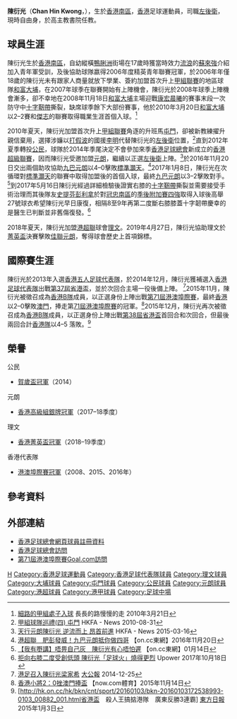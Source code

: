 {{Infobox football biography
| name           = 陳衍光 <br> Chan Hin Kwong
| image          = Chan Hin Kwong.JPG
| fullname       = 陳衍光
| nickname       = 光仔
| birth_date     = {{birth date and age|1988|2|27}}
| birth_place    = {{HKG-1959}}，[[南區_(香港)|南區]]
| height         = {{height|m=1.78}}
| position       = [[左後衛|左後衛]]
| currentclub    = 
| clubnumber     = 
| youthyears     = 2005–2008 
| youthclubs     = [[香港流浪足球會|流浪]]
| years1 = 2006–2010
| clubs1 = [[大埔足球會|和富大埔]]
| caps1  = 29
| goals1 = 1
| years2 = 2010–2012
| clubs2 = [[屯門體育會足球隊|屯門]]
| caps2  = 37
| goals2 = 1
| years3 = 2012–2014
| clubs3 = [[公民足球隊|公民]]
| caps3  = 23
| goals3 = 0
| years4 = 2014–2018
| clubs4 = [[元朗足球會|元朗]]
| caps4  = 75
| goals4 = 1
| years5 = 2018–2020
| clubs5 = [[理文足球會|理文]]
| caps5  = 10
| goals5 = 0
| years6 = 2020–2021
| clubs6 = [[九巴元朗|元朗]]
| caps6  = 3
| goals6 = 0
| years7 = 2021–
| clubs7 = [[西貢朋友足球會|西貢朋友]]
| caps7  = 
| goals7 = 

| nationalyears1 = 2008–2009
| nationalteam1  = [[香港奧運足球代表隊|香港U23]]
| nationalcaps1  = 
| nationalgoals1 = 
| nationalyears2 = 2013
| nationalteam2  = [[香港五人足球代表隊|香港五人足球]]
| nationalcaps2  = 
| nationalgoals2 = 
| nationalyears3 = 2014–
| nationalteam3  = [[香港足球代表隊|香港]]
| nationalcaps3  = 0
| nationalgoals3 = 0
| pcupdate = 2019/01/17
| ntupdate = 
}}

'''陳衍光'''（'''Chan Hin Kwong'''，{{bd|1988年|2月27日}}），生於[[香港|香港]][[南區_(香港)|南區]]，[[香港|香港]]足球運動員，司職[[左後衛|左後衛]]，現時自由身，於高主教書院任教。

==球員生涯==
陳衍光生於[[香港|香港]][[南區_(香港)|南區]]，自幼縱橫[[鴨脷洲|鴨脷洲]]街場在17歲時獲當時效力[[香港流浪足球會|流浪]]的[[蘇來強|蘇來強]]介紹加入青年軍受訓，及後協助球隊嬴得2006年度精英青年聯賽冠軍，於2006年年僅18歲的陳衍光未有跟家人商量就放下學業、簽約加盟首次升上[[香港甲組足球聯賽|甲組聯賽]]的地區球隊[[大埔足球會|和富大埔]]，在2007年球季在聯賽開始有上陣機會，陳衍光於2008年球季上陣機會漸多，卻不幸地在2008年11月18日[[大埔足球會|和富大埔]]主場迎戰[[晨曦體育會|康宏晨曦]]的賽事末段一次防守中[[前十字韌帶|十字靭帶]]撕裂，缺席球季餘下大部份賽事，他於2010年3月20日[[大埔足球會|和富大埔]]以2–2賽和[[傑志體育會|傑志]]的聯賽取得職業生涯首個入球。<ref>[http://mymisssara.blogspot.hk/2010/03/blog-post_21.html 細路的甲組處子入球] {{webarchive|url=https://web.archive.org/web/20160820192701/http://mymisssara.blogspot.hk/2010/03/blog-post_21.html |date=2016-08-20 }} 長長的路慢慢的走 2010年3月21日</ref>

2010年夏天，陳衍光加盟首次升上[[香港甲組足球聯賽|甲組聯賽]]角逐的升班馬[[屯門體育會足球隊|屯門]]，卻被新教練擢升親信棄用，選擇涉嬚以[[打假波|打假波]]的國援[[李明|李明]]代替陳衍光的[[左後衛|左後衛]]位置，<ref>[http://www.hkfa.com/news_details/7866 甲組球隊巡禮(四) 屯門] {{Wayback|url=http://www.hkfa.com/news_details/7866 |date=20160308032659 }} HKFA - News 2010-08-31</ref>直到2012年夏季轉投[[公民足球隊|公民]]，球隊於2014年季尾決定不會參加來季[[香港足球總會|香港足球總會]]新成立的[[香港超級聯賽|香港超級聯賽]]，因而陳衍光受邀加盟[[元朗足球會|元朗]]，繼續以正選[[左後衛|左後衛]]上陣。<ref>[https://hkfa.com/news_details/12716 天行元朗陳衍光 逆流而上 昂首前進] {{Wayback|url=https://hkfa.com/news_details/12716 |date=20160304205904 }} HKFA - News 2015-03-16</ref>於2016年11月20日交出兩個助攻協助[[元朗足球會|九巴元朗]]以4–0擊敗[[標準灝天|標準灝天]]。<ref>[http://hk.on.cc/hk/bkn/cnt/sport/20161119/bkn-20161119163208854-1119_00882_001.html 港超聯　肥彭發威！九巴元朗抵你做四哥] {{Wayback|url=http://hk.on.cc/hk/bkn/cnt/sport/20161119/bkn-20161119163208854-1119_00882_001.html |date=20161120151045 }} 【on.cc東網】2016年11月20日</ref>2017年1月8日，陳衍光在次循環對[[標準灝天|標準灝天]]的聯賽中取得加盟後的首個入球，最終[[九巴元朗|九巴元朗]]以3–2擊敗對手。<ref>[http://hk.on.cc/hk/bkn/cnt/sport/20170114/bkn-20170114003431378-0114_00882_001.html 【我有嘢講】唔畀自己灰　陳衍光有心唔怕遲] {{Wayback|url=http://hk.on.cc/hk/bkn/cnt/sport/20170114/bkn-20170114003431378-0114_00882_001.html |date=20170116182108 }}  【on.cc東網】01月14日</ref>到2017年5月16日陳衍光經過詳細檢驗後證實右膝的[[前十字韌帶|十字靭帶]]撕裂並需要接受手術治理而其後隊友[[史提芬·彭利拿|史提芬彭利拿]]於對[[南區足球會|冠忠南區]]的[[2016–17年香港超級聯賽季後附加賽|季後附加賽四強]]取得入球後高舉27號球衣希望陳衍光早日康復，相隔8至9年再第二度斷右膝膝蓋十字韌帶慶幸的是醫生已判斷並非舊傷復發。<ref>[https://www.upower.com.hk/article/114843-%E6%8B%92%E5%90%91%E5%8F%B3%E8%86%9D%E4%BA%8C%E5%BA%A6%E5%8F%97%E5%89%B5%E4%BD%8E%E9%A0%AD-%E9%99%B3%E8%A1%8D%E5%85%89%E3%80%8C%E8%B6%B3%E7%90%83%E7%81%AB%E3%80%8D%E7%87%92%E5%BE%97%E6%9B%B4%E7%83%88 拒向右膝二度受創低頭 陳衍光「足球火」燒得更烈] {{Wayback|url=https://www.upower.com.hk/article/114843-%E6%8B%92%E5%90%91%E5%8F%B3%E8%86%9D%E4%BA%8C%E5%BA%A6%E5%8F%97%E5%89%B5%E4%BD%8E%E9%A0%AD-%E9%99%B3%E8%A1%8D%E5%85%89%E3%80%8C%E8%B6%B3%E7%90%83%E7%81%AB%E3%80%8D%E7%87%92%E5%BE%97%E6%9B%B4%E7%83%88 |date=20171019060816 }} Upower 2017年10月18日</ref>

2018年夏天，陳衍光加盟[[港超聯|港超聯]]球會[[理文足球會|理文]]。2019年4月27日，陳衍光協助理文於[[2018–19年香港菁英盃|菁英盃]]決賽擊敗[[元朗足球隊|佳聯元朗]]，奪得球會歷史上首項錦標。

==國際賽生涯==
陳衍光於2013年入選[[香港五人足球代表隊|香港五人足球代表隊]]，於2014年12月，陳衍光獲補選入[[香港足球代表隊|香港足球代表隊]]出戰[[第37屆省港盃|第37屆省港盃]]，並於次回合主場一役後備上陣。 <ref>[http://news.takungpao.com.hk/paper/q/2014/1225/2869275.html 港足召入陳衍光梁家希] {{Wayback|url=http://news.takungpao.com.hk/paper/q/2014/1225/2869275.html |date=20160428053952 }} [[大公報|大公報]] 2014-12-25</ref>2015年11月，陳衍光被徵召成為[[香港足球代表隊|香港B隊]]成員，以正選身份上陣出戰[[港澳埠際足球賽|第71屆港澳埠際賽]]，最終[[香港足球代表隊|香港]]以2–0擊敗[[澳門足球代表隊|澳門]]，捧走第[[港澳埠際賽|71屆港澳埠際賽]]的冠軍。<ref>[http://news.now.com/home/sports/player?newsId=sp13663761132 香港小將2：0挫澳門捧盃] {{Wayback|url=http://news.now.com/home/sports/player?newsId=sp13663761132 |date=20160820084038 }} 【now.com體育】2015年11月14日</ref>2015年12月，陳衍光再次被徵召成為[[香港足球代表隊|香港B隊]]成員，以正選身份上陣出戰[[第38屆省港盃|第38屆省港盃]]首回合和次回合，但最後兩回合計[[香港足球代表隊|香港隊]]以4–5 落敗。<ref>[http://hk.on.cc/hk/bkn/cnt/sport/20160103/bkn-20160103172538993-0103_00882_001.html省港盃　殺人王搞掂港隊　廣東反勝3連霸] {{Wayback|url=http://hk.on.cc/hk/bkn/cnt/sport/20160103/bkn-20160103172538993-0103_00882_001.html%E7%9C%81%E6%B8%AF%E7%9B%83 |date=20190722171335 }} [[東方日報|東方日報]] 2015年1月3日</ref>

==榮譽==
;公民	
* [[2014年賀歲盃足球賽|賀歲盃冠軍]]（2014）
;元朗	
* [[2017–18年香港高級組銀牌|香港高級組銀牌冠軍]]（2017–18季度）
;理文
* [[2018–19年香港菁英盃|香港菁英盃冠軍]]（2018–19季度）
;香港代表隊
* [[港澳埠際足球賽|港澳埠際賽冠軍]]（2008、2015、2016年）

==參考資料==
{{Reflist}}

==外部連結==
* [http://www.hkfa.com/ch/club/57/detail?player=6148#gotab 香港足球總會網頁球員註冊資料] {{Wayback|url=http://www.hkfa.com/ch/club/57/detail?player=6148#gotab |date=20180824154827 }}
* [https://www.hkfa.com/news_details/12716 香港足球總會訪問] {{Wayback|url=https://www.hkfa.com/news_details/12716 |date=20160304205904 }}
* [http://www.goal.com/hk/news/3636/%E9%A6%99%E6%B8%AF/2015/11/14/17325842/20%E6%8C%AB%E6%BE%B3%E9%96%80-%E6%B8%AF%E9%9A%8A%E5%9F%A0%E9%9A%9B%E8%B3%BD4%E9%80%A3%E9%9C%B8?ICID=SP_HN_1 第71屆港澳埠際賽Goal.com訪問] {{Wayback|url=http://www.goal.com/hk/news/3636/%E9%A6%99%E6%B8%AF/2015/11/14/17325842/20%E6%8C%AB%E6%BE%B3%E9%96%80-%E6%B8%AF%E9%9A%8A%E5%9F%A0%E9%9A%9B%E8%B3%BD4%E9%80%A3%E9%9C%B8?ICID=SP_HN_1 |date=20160411192235 }}

{{模板:理文球員名單}}
{{DEFAULTSORT:Chan Hin Kwong}} 
[[Category:陳姓|H]]
[[Category:香港足球運動員|Category:香港足球運動員]]
[[Category:香港足球代表隊球員|Category:香港足球代表隊球員]]
[[Category:理文球員|Category:理文球員]]
[[Category:大埔球員|Category:大埔球員]]
[[Category:屯門球員|Category:屯門球員]]
[[Category:公民球員|Category:公民球員]]
[[Category:元朗球員|Category:元朗球員]]
[[Category:港超球員|Category:港超球員]]
[[Category:港甲球員|Category:港甲球員]]
[[Category:足球中場|Category:足球中場]]